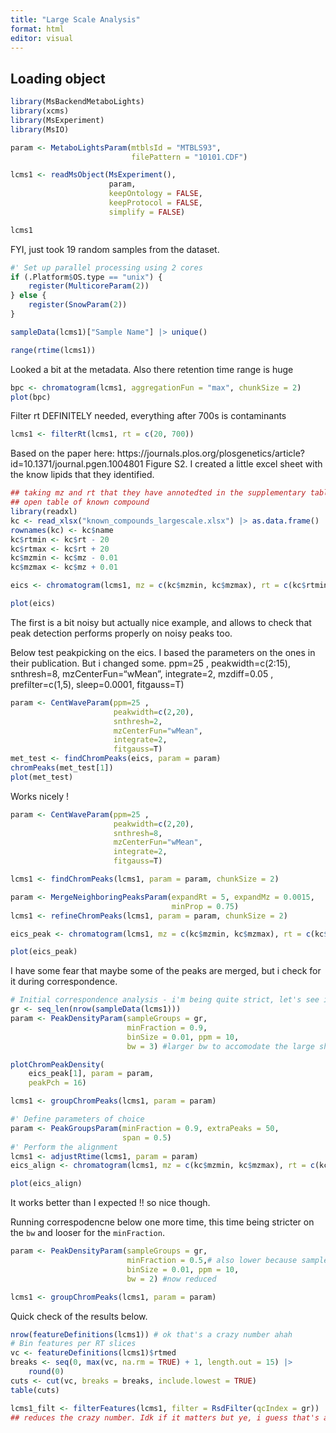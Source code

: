 ```yaml
---
title: "Large Scale Analysis"
format: html
editor: visual
---
```


## Loading object

```r
library(MsBackendMetaboLights)
library(xcms)
library(MsExperiment)
library(MsIO)

param <- MetaboLightsParam(mtblsId = "MTBLS93",
                           filePattern = "10101.CDF") 

lcms1 <- readMsObject(MsExperiment(),
                      param,
                      keepOntology = FALSE,
                      keepProtocol = FALSE,
                      simplify = FALSE)

```

```r
lcms1
```

FYI, just took 19 random samples from the dataset.

```r
#' Set up parallel processing using 2 cores
if (.Platform$OS.type == "unix") {
    register(MulticoreParam(2))
} else {
    register(SnowParam(2))
}
```

```r
sampleData(lcms1)["Sample Name"] |> unique()

range(rtime(lcms1)) 
```

Looked a bit at the metadata. Also there retention time range is huge

```r
bpc <- chromatogram(lcms1, aggregationFun = "max", chunkSize = 2)
plot(bpc)
```

Filter rt DEFINITELY needed, everything after 700s is contaminants

```r
lcms1 <- filterRt(lcms1, rt = c(20, 700))
```

Based on the paper here:
https://journals.plos.org/plosgenetics/article?id=10.1371/journal.pgen.1004801
Figure S2. I created a little excel sheet with the know lipids that they
identified.

```r
## taking mz and rt that they have annotedted in the supplementary table
## open table of known compound
library(readxl)
kc <- read_xlsx("known_compounds_largescale.xlsx") |> as.data.frame()
rownames(kc) <- kc$name
kc$rtmin <- kc$rt - 20
kc$rtmax <- kc$rt + 20
kc$mzmin <- kc$mz - 0.01
kc$mzmax <- kc$mz + 0.01

eics <- chromatogram(lcms1, mz = c(kc$mzmin, kc$mzmax), rt = c(kc$rtmin, kc$rtmax), chunkSize = 2)

plot(eics)
```

The first is a bit noisy but actually nice example, and allows to check that
peak detection performs properly on noisy peaks too.

Below test peakpicking on the eics. I based the parameters on the ones in their
publication. But i changed some. ppm=25 , peakwidth=c(2:15), snthresh=8,
mzCenterFun="wMean", integrate=2, mzdiff=0.05 , prefilter=c(1,5), sleep=0.0001,
fitgauss=T)

```r
param <- CentWaveParam(ppm=25 , 
                       peakwidth=c(2,20),
                       snthresh=2, 
                       mzCenterFun="wMean",
                       integrate=2,
                       fitgauss=T)
met_test <- findChromPeaks(eics, param = param)
chromPeaks(met_test[1])
plot(met_test)
```

Works nicely !

```r
param <- CentWaveParam(ppm=25 , 
                       peakwidth=c(2,20),
                       snthresh=8, 
                       mzCenterFun="wMean",
                       integrate=2,
                       fitgauss=T)

lcms1 <- findChromPeaks(lcms1, param = param, chunkSize = 2)

param <- MergeNeighboringPeaksParam(expandRt = 5, expandMz = 0.0015,
                                    minProp = 0.75)
lcms1 <- refineChromPeaks(lcms1, param = param, chunkSize = 2)

eics_peak <- chromatogram(lcms1, mz = c(kc$mzmin, kc$mzmax), rt = c(kc$rtmin, kc$rtmax), chunkSize = 2)

plot(eics_peak)
```

I have some fear that maybe some of the peaks are merged, but i check for it
during correspondence.

```r
# Initial correspondence analysis - i'm being quite strict, let's see if we get any res
gr <- seq_len(nrow(sampleData(lcms1)))
param <- PeakDensityParam(sampleGroups = gr,
                          minFraction = 0.9,
                          binSize = 0.01, ppm = 10,
                          bw = 3) #larger bw to accomodate the large shift. 

plotChromPeakDensity(
    eics_peak[1], param = param,
    peakPch = 16)

lcms1 <- groupChromPeaks(lcms1, param = param)

#' Define parameters of choice
param <- PeakGroupsParam(minFraction = 0.9, extraPeaks = 50, 
                         span = 0.5)
#' Perform the alignment
lcms1 <- adjustRtime(lcms1, param = param)
eics_align <- chromatogram(lcms1, mz = c(kc$mzmin, kc$mzmax), rt = c(kc$rtmin, kc$rtmax), chunkSize = 2)

plot(eics_align)
```

It works better than I expected !! so nice though.

Running correspodencne below one more time, this time being stricter on the
`bw` and looser for the `minFraction`.

```r
param <- PeakDensityParam(sampleGroups = gr,
                          minFraction = 0.5,# also lower because sample variability.
                          binSize = 0.01, ppm = 10,
                          bw = 2) #now reduced

lcms1 <- groupChromPeaks(lcms1, param = param)
```

Quick check of the results below.

```r
nrow(featureDefinitions(lcms1)) # ok that's a crazy number ahah
# Bin features per RT slices
vc <- featureDefinitions(lcms1)$rtmed
breaks <- seq(0, max(vc, na.rm = TRUE) + 1, length.out = 15) |>
    round(0)
cuts <- cut(vc, breaks = breaks, include.lowest = TRUE)
table(cuts)
```

```r
lcms1_filt <- filterFeatures(lcms1, filter = RsdFilter(qcIndex = gr)) 
## reduces the crazy number. Idk if it matters but ye, i guess that's a possiblity
```
